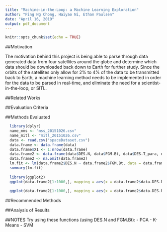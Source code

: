 ---
title: "Machine-in-the-Loop: a Machine Learning Exploration"
author: "Ping Ng Chong, Haiyao Ni, Ethan Paulsen"
date: "April 16, 2019"
output: pdf_document
---

```{r setup, include=FALSE}
knitr::opts_chunk$set(echo = TRUE)
```
##Motivation

The motivation behind this project is being able to parse through data generated data from four satellites around the globe and determine which data should be downloaded back down to Earth for further study. Since the orbits of the satellites only allow for 2% to 4% of the data to be transmitted back to Earth, a machine learning method needs to be implemented in order for the data to be parsed in real-time, and eliminate the need for a scientist-in-the-loop, or SITL. 

##Related Works

##Evaluation Criteria

##Methods Evaluated

```{r dataset}
  library(dplyr)
  name_mms <- "mss_20151026.csv"
  name_mitl <- "mitl_20151026.csv"
  data <- read.csv("spaceDataset.csv")
  data.frame <- data.frame(data)
  data.frame$X1 <- 1:nrow(data.frame)
  data.frame2 <- data.frame(data$DES.N, data$FGM.Bt, data$DES.T_para, data$DES.T_perp, data$Selected)
  data.frame2 <- na.omit(data.frame2)
  lm.fit <- lm(data.frame2$DES.N ~ data.frame2$FGM.Bt, data = data.frame2[1:1000,])
  summary(lm.fit)
  
  library(ggplot2)
  ggplot(data.frame2[1:1000,], mapping = aes(x = data.frame2$data.DES.N[1:1000], y = data.frame2$data.FGM.Bt[1:1000])) + geom_point() + geom_smooth(method = "lm", formula = data.frame2$DES.N ~ data.frame2$FGM.Bt,   data = data.frame2[1:1000], color = "red")
  
  ggplot(data.frame2[1:1000,], mapping = aes(x = data.frame2$data.DES.N[1:1000], y = data.frame2$data.FGM.Bt[1:1000], color = data.frame2$DES.T_perp[1:1000])) + geom_point()
```

##Recommended Methods

##Analysis of Results



##NOTES
Try using these functions (using DES.N and FGM.Bt):
  - PCA
  - K-Means
  - SVM
